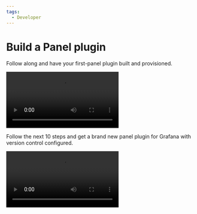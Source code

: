 ```yaml
---
tags:
  - Developer
---
```



# Build a Panel plugin

Follow along and have your first-panel plugin built and provisioned.

<Video
  src="https://www.youtube.com/embed/KnaPBKoXuEw"
  title="Part 1 of the build a panel plugin tutorial for Grafana."
/>

Follow the next 10 steps and get a brand new panel plugin for Grafana with version control configured.

<Video
  src="https://www.youtube.com/embed/9xz_wvFz2ts"
  title="Part 2 of the build a panel plugin tutorial for Grafana."
/>
